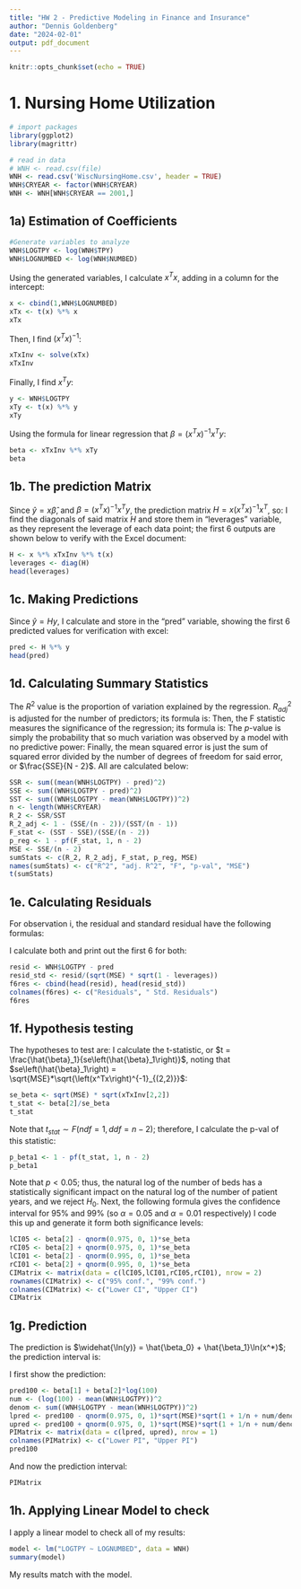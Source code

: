 ```yaml
---
title: "HW 2 - Predictive Modeling in Finance and Insurance"
author: "Dennis Goldenberg"
date: "2024-02-01"
output: pdf_document
---
```


```r
knitr::opts_chunk$set(echo = TRUE)
```

# 1. Nursing Home Utilization

```r
# import packages
library(ggplot2)
library(magrittr)
```

```r
# read in data
# WNH <- read.csv(file)
WNH <- read.csv('WiscNursingHome.csv', header = TRUE)
WNH$CRYEAR <- factor(WNH$CRYEAR)
WNH <- WNH[WNH$CRYEAR == 2001,]
```


## 1a) Estimation of Coefficients

```r
#Generate variables to analyze
WNH$LOGTPY <- log(WNH$TPY)
WNH$LOGNUMBED <- log(WNH$NUMBED)
```

Using the generated variables, I calculate $x^Tx$, adding in a column for the intercept:
```r
x <- cbind(1,WNH$LOGNUMBED)
xTx <- t(x) %*% x
xTx
```

Then, I find $\left(x^Tx\right)^{-1}$:

```r
xTxInv <- solve(xTx)
xTxInv
```

Finally, I find $x^Ty$:
```r
y <- WNH$LOGTPY
xTy <- t(x) %*% y
xTy
```

Using the formula for linear regression that $\beta = (x^Tx)^{-1}x^Ty$:
```r
beta <- xTxInv %*% xTy
beta
```


## 1b. The prediction Matrix
Since $\hat{y} = x\hat{\beta}$, and $\beta = (x^Tx)^{-1}x^Ty$, the prediction matrix $H = x\left(x^Tx\right)^{-1}x^T$, so:
\begin{equation*}
\hat{y} = x(x^Tx)^{-1}x^Ty = Hy
\end{equation*}
I find the diagonals of said matrix $H$ and store them in "leverages" variable, as they represent the leverage of each data point; the first 6 outputs are shown below to verify with the Excel document:

```r
H <- x %*% xTxInv %*% t(x)
leverages <- diag(H)
head(leverages)
```

## 1c. Making Predictions

Since $\hat{y} = Hy$, I calculate and store in the "pred" variable, showing the first 6 predicted values for verification with excel:
```r
pred <- H %*% y 
head(pred)
```

## 1d. Calculating Summary Statistics
The $R^2$ value is the proportion of variation explained by the regression. $R^2_{adj}$ is adjusted for the number of predictors; its formula is:
\begin{equation*}
R^2_{adj} = 1 - \frac{\frac{SSE}{n - p - 1}}{\frac{SST}{n - 1}} = 1 - \frac{\frac{SSE}{n - 2}}{\frac{SST}{n - 1}}
\end{equation*}
Then, the F statistic measures the significance of the regression; its formula is:
\begin{equation*}
F_{stat} = \frac{\frac{SST - SSE}{p}}{\frac{SSE}{N - (p + 1)}} = \frac{SST - SSE}{\frac{SSE}{N - 2}}
\end{equation*}
The $p$-value is simply the probability that so much variation was observed by a model with no predictive power:
\begin{equation*}
p = \mathbb{P}(F \geq F_{stat}), \text{ where } F \sim \text{F-dist}(1,N - 2)
\end{equation*}
Finally, the mean squared error is just the sum of squared error divided by the number of degrees of freedom for said error, or $\frac{SSE}{N - 2}$. All are calculated below:

```r
SSR <- sum((mean(WNH$LOGTPY) - pred)^2)
SSE <- sum((WNH$LOGTPY - pred)^2)
SST <- sum((WNH$LOGTPY - mean(WNH$LOGTPY))^2)
n <- length(WNH$CRYEAR)
R_2 <- SSR/SST
R_2_adj <- 1 - (SSE/(n - 2))/(SST/(n - 1))
F_stat <- (SST - SSE)/(SSE/(n - 2))
p_reg <- 1 - pf(F_stat, 1, n - 2)
MSE <- SSE/(n - 2)
sumStats <- c(R_2, R_2_adj, F_stat, p_reg, MSE)
names(sumStats) <- c("R^2", "adj. R^2", "F", "p-val", "MSE")
t(sumStats)
```

## 1e. Calculating Residuals

For observation i, the residual and standard residual have the following formulas:
\begin{equation*}
e_i = y - y_i \text{ and } e_{i,std.} = \frac{e_i}{\sqrt{MSE}*\sqrt{1 - h_{ii}}}
\end{equation*}

I calculate both and print out the first 6 for both:
```r
resid <- WNH$LOGTPY - pred
resid_std <- resid/(sqrt(MSE) * sqrt(1 - leverages))
f6res <- cbind(head(resid), head(resid_std))
colnames(f6res) <- c("Residuals", " Std. Residuals")
f6res
```


## 1f. Hypothesis testing
The hypotheses to test are:
\begin{equation*}
H_0: \beta_1 = 0 \text{ vs. } H_1: \beta_1 \neq 0
\end{equation*}
I calculate the t-statistic, or $t = \frac{\hat{\beta}_1}{se\left(\hat{\beta}_1\right)}$, noting that $se\left(\hat{\beta}_1\right) = \sqrt{MSE}*\sqrt{\left(x^Tx\right)^{-1}_{(2,2)}}$:
```r
se_beta <- sqrt(MSE) * sqrt(xTxInv[2,2])
t_stat <- beta[2]/se_beta
t_stat
```

Note that $t_{stat} \sim F(ndf = 1, ddf = n - 2)$; therefore, I calculate the p-val of this statistic:
```r
p_beta1 <- 1 - pf(t_stat, 1, n - 2)
p_beta1
```

Note that $p < 0.05$; thus, the natural log of the number of beds has a statistically significant impact on the natural log of the number of patient years, and we reject $H_0$. Next, the following formula gives the confidence interval for 95\% and 99\% (so $\alpha = 0.05$ and $\alpha = 0.01$ respectively)
\begin{equation*}
CI = \left(\hat{\beta}_1 - z^{(1 - \frac{\alpha}{2})}se\left(\hat{\beta}_1\right), \hat{\beta}_1 + z^{1 + \frac{\alpha}{2}}se\left(\hat{\beta}_1\right)\right)
\end{equation*}
I code this up and generate it form both significance levels:
```r
lCI05 <- beta[2] - qnorm(0.975, 0, 1)*se_beta
rCI05 <- beta[2] + qnorm(0.975, 0, 1)*se_beta
lCI01 <- beta[2] - qnorm(0.995, 0, 1)*se_beta
rCI01 <- beta[2] + qnorm(0.995, 0, 1)*se_beta
CIMatrix <- matrix(data = c(lCI05,lCI01,rCI05,rCI01), nrow = 2)
rownames(CIMatrix) <- c("95% conf.", "99% conf.")
colnames(CIMatrix) <- c("Lower CI", "Upper CI")
CIMatrix
```

## 1g. Prediction
The prediction is $\widehat{\ln(y)} = \hat{\beta_0} + \hat{\beta_1}\ln(x^*)$; the prediction interval is:
\begin{equation*}
PI = \left(\hat{y} - z^{(1 - \frac{\alpha}{2})}\sqrt{MSE}\sqrt{1 + \frac{1}{n} + \frac{(x^* - \bar{x})^2}{(n - 1)S_X^2}}, \hat{y} + z^{(1 - \frac{\alpha}{2})}\sqrt{MSE}\sqrt{1 + \frac{1}{n} + \frac{(x^* - \bar{x})^2}{(n - 1)S_X^2}}\right)
\end{equation*}

I first show the prediction:

```r
pred100 <- beta[1] + beta[2]*log(100)
num <- (log(100) - mean(WNH$LOGTPY))^2
denom <- sum((WNH$LOGTPY - mean(WNH$LOGTPY))^2)
lpred <- pred100 - qnorm(0.975, 0, 1)*sqrt(MSE)*sqrt(1 + 1/n + num/denom)
upred <- pred100 + qnorm(0.975, 0, 1)*sqrt(MSE)*sqrt(1 + 1/n + num/denom)
PIMatrix <- matrix(data = c(lpred, upred), nrow = 1)
colnames(PIMatrix) <- c("Lower PI", "Upper PI")
pred100
```

And now the prediction interval:
```r
PIMatrix
```
## 1h. Applying Linear Model to check
I apply a linear model to check all of my results:
```r
model <- lm("LOGTPY ~ LOGNUMBED", data = WNH)
summary(model)
```

My results match with the model.